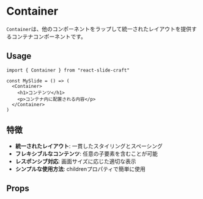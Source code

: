 

<Meta of={Container} />

# Container
`Container`は、他のコンポーネントをラップして統一されたレイアウトを提供するコンテナコンポーネントです。

## Usage
```tsx
import { Container } from "react-slide-craft"

const MySlide = () => (
  <Container>
    <h1>コンテンツ</h1>
    <p>コンテナ内に配置される内容</p>
  </Container>
)
```

## 特徴
- **統一されたレイアウト**: 一貫したスタイリングとスペーシング
- **フレキシブルなコンテンツ**: 任意の子要素を含むことが可能
- **レスポンシブ対応**: 画面サイズに応じた適切な表示
- **シンプルな使用方法**: childrenプロパティで簡単に使用

## Props
<Canvas>
<Story of={Container.Default} />
</Canvas>
<Controls />